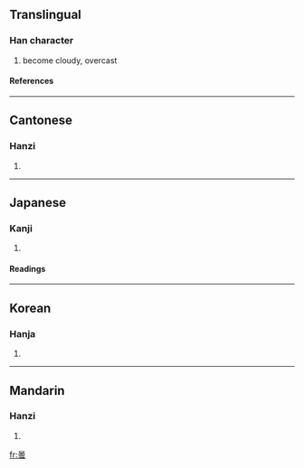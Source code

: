{{see|昙}}

==Translingual==
===Han character===
{{Han char|rn=72|rad=日|as=12|sn=16|four=6073<sub>1</sub>|canj=日一月戈 (AMBI)}}
# become cloudy, overcast
====References====
{{Han ref|kx=0500.130|dkj=14172|dj=0870.090|hdz=21536.040|uh=66C7|ud=26311|bh=BEE8|bd=48872}}

----
==Cantonese==
===Hanzi===
{{yue-hanzi|jyut=|y=taam4}}
# {{defn|Cantonese}}

----
==Japanese==
===Kanji===
{{ja-kanji|grade=|rs=日12}}
# {{defn|Japanese}} 
====Readings====
{{ja-readings|on=[[どん]] (don), [[たん]] (tan)|kun=[[くもる]] (kumoru), [[くもり]] (kumori)}}

----
==Korean==
===Hanja===
{{ko-hanja|hangeul=담|eumhun=|rv=dam|mr=tam|y=tam}}
# {{defn|Korean}}

----
==Mandarin==
===Hanzi===
{{cmn-hanzi|sim=昙|pin=[[tán]] (tan2)|wg=t'an<sup>2</sup>}}
# {{defn|Mandarin}}

[[fr:曇]]